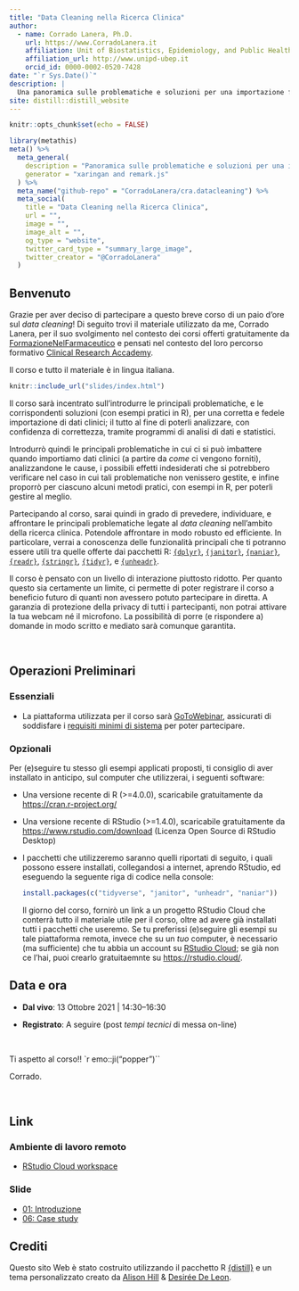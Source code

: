 ```yaml
---
title: "Data Cleaning nella Ricerca Clinica"
author:
  - name: Corrado Lanera, Ph.D.
    url: https://www.CorradoLanera.it
    affiliation: Unit of Biostatistics, Epidemiology, and Public Health -- University of Padova (IT)
    affiliation_url: http://www.unipd-ubep.it
    orcid_id: 0000-0002-0520-7428
date: "`r Sys.Date()`"
description: |
  Una panoramica sulle problematiche e soluzioni per una importazione fedele di dati clinici che sia utile alla loro analisi tramite sistemi informatici (con esempi in R).
site: distill::distill_website
---
```


```r
knitr::opts_chunk$set(echo = FALSE)
```

```r
library(metathis)
meta() %>%
  meta_general(
    description = "Panoramica sulle problematiche e soluzioni per una importazione fedele di dati clinici che sia utile alla loro analisi tramite sistemi informatici (con esempi in R).",
    generator = "xaringan and remark.js"
  ) %>% 
  meta_name("github-repo" = "CorradoLanera/cra.datacleaning") %>% 
  meta_social(
    title = "Data Cleaning nella Ricerca Clinica",
    url = "",
    image = "",
    image_alt = "",
    og_type = "website",
    twitter_card_type = "summary_large_image",
    twitter_creator = "@CorradoLanera"
  )
```

## Benvenuto

Grazie per aver deciso di partecipare a questo breve corso di un paio d'ore sul _data cleaning_! Di seguito trovi il materiale utilizzato da me, Corrado Lanera, per il suo svolgimento nel contesto dei corsi offerti gratuitamente da [FormazioneNelFarmaceutico](https://formazionenelfarmaceutico.com/) e pensati nel contesto del loro percorso formativo [Clinical Research Accademy](https://formazionenelfarmaceutico.com/courses/category/Clinical%20Research%20Academy).

<aside>Il corso e tutto il materiale è in lingua italiana.</aside>

```r
knitr::include_url("slides/index.html")
```

Il corso sarà incentrato sull'introdurre le principali problematiche, e le corrispondenti soluzioni (con esempi pratici in R), per una corretta e fedele importazione di dati clinici; il tutto al fine di poterli analizzare, con confidenza di correttezza, tramite programmi di analisi di dati e statistici.

Introdurrò quindi le principali problematiche in cui ci si può imbattere quando importiamo dati clinici (a partire da _come_ ci vengono forniti), analizzandone le cause, i possibili effetti indesiderati che si potrebbero verificare nel caso in cui tali problematiche non venissero gestite, e infine proporrò per ciascuno alcuni metodi pratici, con esempi in R, per poterli gestire al meglio.

Partecipando al corso, sarai quindi in grado di prevedere, individuare, e affrontare le principali problematiche legate al _data cleaning_ nell'ambito della ricerca clinica. Potendole affrontare in modo robusto ed efficiente. In particolare, verrai a conoscenza delle funzionalità principali che ti potranno essere utili tra quelle offerte dai pacchetti R: 
[`{dplyr}`](https://dplyr.tidyverse.org/), [`{janitor}`](https://garthtarr.github.io/meatR/janitor.html), [`{naniar}`](https://naniar.njtierney.com/), [`{readr}`](https://readr.tidyverse.org/), [`{stringr}`](https://stringr.tidyverse.org/), [`{tidyr}`](https://tidyr.tidyverse.org/), e [`{unheadr}`](https://unheadr.liomys.mx/).

Il corso è pensato con un livello di interazione piuttosto ridotto. Per quanto questo sia certamente un limite, ci permette di poter registrare il corso a beneficio futuro di quanti non avessero potuto partecipare in diretta. A garanzia di protezione della privacy di tutti i partecipanti, non potrai attivare la tua webcam né il microfono. La possibilità di porre (e rispondere a) domande in modo scritto e mediato sarà comunque garantita.


\

## Operazioni Preliminari

### Essenziali

+ La piattaforma utilizzata per il corso sarà [GoToWebinar](https://www.goto.com/it/webinar), assicurati di soddisfare i [requisiti minimi di sistema](https://support.goto.com/it/webinar#Standard) per poter partecipare.



### Opzionali

Per (e)seguire tu stesso gli esempi applicati proposti, ti consiglio di aver installato in anticipo, sul computer che utilizzerai, i seguenti software:

* Una versione recente di R (>=4.0.0), scaricabile gratuitamente da <https://cran.r-project.org/>

* Una versione recente di RStudio (>=1.4.0), scaricabile gratuitamente da <https://www.rstudio.com/download> (Licenza Open Source di RStudio Desktop)

* I pacchetti che utilizzeremo saranno quelli riportati di seguito, i quali possono essere installati, collegandosi a internet, aprendo RStudio, ed eseguendo la seguente riga di codice nella console:

    ```r
    install.packages(c("tidyverse", "janitor", "unheadr", "naniar"))

    ```
<aside>Il giorno del corso, fornirò un link a un progetto RStudio Cloud che conterrà tutto il materiale utile per il corso, oltre ad avere già installati tutti i pacchetti che useremo. Se tu preferissi (e)seguire gli esempi su tale piattaforma remota, invece che su un _tuo_ computer, è necessario (ma sufficiente) che tu abbia un account su [RStudio Cloud](https://rstudio.cloud/); se già non ce l'hai, puoi crearlo gratuitaemnte su <https://rstudio.cloud/>.</aside>


## Data e ora

- **Dal vivo**: 13 Ottobre 2021 | 14:30--16:30

- **Registrato**: A seguire (post _tempi tecnici_ di messa on-line)


\

Ti aspetto al corso!! `r emo::ji("popper")``

Corrado.






\

## Link

### Ambiente di lavoro remoto

+ [RStudio Cloud workspace](https://bit.ly/datacleaning-cra)

### Slide

+ [01: Introduzione](slides/01-introduzione.html)
+ [06: Case study](slides/06-case-study.html)



## Crediti {.appendix}

Questo sito Web è stato costruito utilizzando il pacchetto R [{distill}](https://rstudio.github.io/distill/) e un tema personalizzato creato da [Alison Hill](https://www.apreshill.com/) & [Desirée De Leon](https://desiree.rbind.io/).

